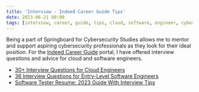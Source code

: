 ```yaml
---
title: 'Interview - Indeed Career Guide Tips'
date: 2023-06-21 00:00
tags: [interview, career, guide, tips, cloud, software, engineer, cybersecurity, tester]
---
```


Being a part of Springboard for Cybersecurity Studies allows me to mentor and support aspiring cybersecurity professionals as they look for their ideal position. For the [Indeed Career Guide](https://www.indeed.com/career-advice) portal, I have offered interview questions and advice for cloud and software engineers.

- [30+ Interview Questions for Cloud Engineers](https://www.indeed.com/career-advice/interviewing/interview-questions-for-cloud-engineer)
- [36 Interview Questions for Entry-Level Software Engineers](https://www.indeed.com/career-advice/interviewing/entry-level-software-engineer-interview-questions)
- [Software Tester Resume: 2023 Guide With Interview Tips](https://www.indeed.com/career-advice/resumes-cover-letters/software-testing-resume)
